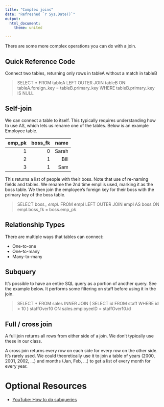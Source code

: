 ```yaml
--- 
title: "Complex joins"
date: "Refreshed `r Sys.Date()`"
output: 
  html_document:
    theme: united

---
```


There are some more complex operations you can do with a join.

## Quick Reference Code

Connect two tables, returning only rows in tableA without a match in tableB

> SELECT * 
> FROM tableA 
> LEFT OUTER JOIN tableB
> ON tableA.foreign_key = tableB.primary_key
> WHERE tableB.primary_key IS NULL

## Self-join

We can connect a table to itself. This typically requires understanding how to use AS, which lets us rename one of the tables. Below is an example Employee table.

|emp_pk|boss_fk|name|
|------:|------:|----------:|
|1|0|Sarah|
|2|1|Bill|
|3|1|Sam|

This returns a list of people with their boss. Note that use of re-naming fields and tables. We rename the 2nd time empl is used, marking it as the boss table. We then join the employee's foreign key for their boss with the primary key of the boss table. 

> SELECT boss.*, empl.*
> FROM empl
> LEFT OUTER JOIN empl AS boss 
> ON empl.boss_fk = boss.emp_pk


## Relationship Types

There are multiple ways that tables can connect: 

- One-to-one
- One-to-many
- Many-to-many

## Subquery

It's possible to have an entire SQL query as a portion of another query. See the example below. It performs some filtering on staff before using it in the join.

> SELECT *
> FROM sales
> INNER JOIN ( SELECT id FROM staff WHERE id > 10 ) staffOver10
> ON sales.employeeID = staffOver10.id

## Full / cross join

A full join returns all rows from either side of a join. We don't typically use these in our class.

A cross join returns every row on each side for every row on the other side. It's rarely used. We could theoretically use it to join a table of years (2000, 2001, 2002, ...) and months (Jan, Feb, ...) to get a list of every month for every year.


# Optional Resources

- [YouTube: How to do subqueries](https://www.youtube.com/watch?v=GpC0XyiJPEo)


